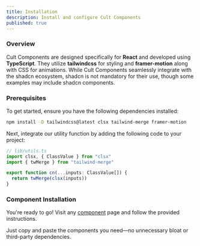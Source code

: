 ```yaml
---
title: Installation
description: Install and configure Cult Components
published: true
---
```


<Steps>

### Overview

Cult Components are designed specifically for **React** and developed using **TypeScript**. They utilize **tailwindcss** for styling and **framer-motion** along with CSS for animations. While Cult Components seamlessly integrate with the shadcn ecosystem, shadcn is not mandatory for their use, though some examples may include shadcn components.

### Prerequisites

To get started, ensure you have the following dependencies installed:

```bash
npm install -D tailwindcss@latest clsx tailwind-merge framer-motion
```

Next, integrate our utility function by adding the following code to your project:

```typescript
// lib/utils.ts
import clsx, { ClassValue } from "clsx"
import { twMerge } from "tailwind-merge"

export function cn(...inputs: ClassValue[]) {
  return twMerge(clsx(inputs))
}
```

### Component Installation

You're ready to go! Visit any [component](/components) page and follow the provided instructions.

Just copy and paste the components you need—no unnecessary bloat or third-party dependencies.

</Steps>
